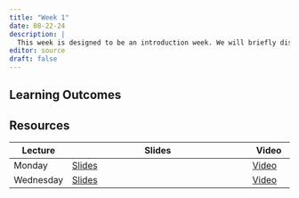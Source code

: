 ```yaml
---
title: "Week 1"
date: 08-22-24
description: |
  This week is designed to be an introduction week. We will briefly discuss topics related  statistics and inference. Then we will look at installing R and RStudio as well as the basics of using R.
editor: source
draft: false
---
```


## Learning Outcomes

## Resources


| Lecture   | Slides                                    | Video     |
|-----------|-------------------------------------------|----------|
| Monday    | [Slides](https://m453.inqs.info/lectures/1a) | [Video](https://youtu.be/43dVJ9Vais0) |
| Wednesday | [Slides](https://m453.inqs.info/lectures/1b) | [Video](https://youtu.be/M4-KElln-14) |

